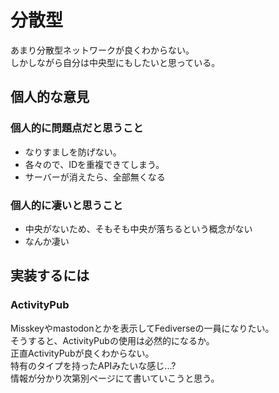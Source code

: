 # 分散型
あまり分散型ネットワークが良くわからない。  
しかしながら自分は中央型にもしたいと思っている。

## 個人的な意見
### 個人的に問題点だと思うこと
 - なりすましを防げない。  
 - 各々ので、IDを重複できてしまう。  
 - サーバーが消えたら、全部無くなる

### 個人的に凄いと思うこと
 - 中央がないため、そもそも中央が落ちるという概念がない
 - なんか凄い

## 実装するには
### ActivityPub  
Misskeyやmastodonとかを表示してFediverseの一員になりたい。  
そうすると、ActivityPubの使用は必然的になるか。  
正直ActivityPubが良くわからない。  
特有のタイプを持ったAPIみたいな感じ...?  
情報が分かり次第別ページにて書いていこうと思う。
